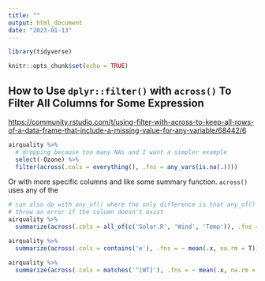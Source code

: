 ```yaml
---
title: ""
output: html_document
date: "2023-01-13"
---
```


```r
library(tidyverse)

knitr::opts_chunk$set(echo = TRUE)
```

## How to Use `dplyr::filter()` with `across()` To Filter All Columns for Some Expression

<https://community.rstudio.com/t/using-filter-with-across-to-keep-all-rows-of-a-data-frame-that-include-a-missing-value-for-any-variable/68442/6>

```r
airquality %>%
  # dropping because too many NAs and I want a simpler example
  select(-Ozone) %>%
  filter(across(.cols = everything(), .fns = any_vars(is.na(.))))
```
Or with more specific columns and like some summary function. `across()` uses any of the 

```r
# can also do with any_of() where the only difference is that any_of() won't 
# throw an error if the column doesn't exist
airquality %>%
  summarize(across(.cols = all_of(c('Solar.R', 'Wind', 'Temp')), .fns = ~ mean(.x, na.rm = T)))

airquality %>%
  summarize(across(.cols = contains('e'), .fns = ~ mean(.x, na.rm = T)))

airquality %>%
  summarize(across(.cols = matches('^[WT]'), .fns = ~ mean(.x, na.rm = T)))
```
